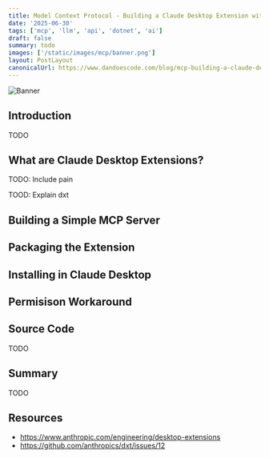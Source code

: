 ```yaml
---
title: Model Context Protocol - Building a Claude Desktop Extension with .NET
date: '2025-06-30'
tags: ['mcp', 'llm', 'api', 'dotnet', 'ai']
draft: false
summary: todo
images: ['/static/images/mcp/banner.png']
layout: PostLayout
canonicalUrl: https://www.dandoescode.com/blog/mcp-building-a-claude-desktop-extension-with-dotnet
---
```


![Banner](/static/images/mcp/banner.png)

<TOCInline toc={props.toc} exclude="Overview" toHeading={3} />

## Introduction

TODO

## What are Claude Desktop Extensions?

TODO: Include pain

TOOD: Explain dxt

## Building a Simple MCP Server

## Packaging the Extension

## Installing in Claude Desktop

## Permisison Workaround

## Source Code

TODO

## Summary

TODO

## Resources

- https://www.anthropic.com/engineering/desktop-extensions
- https://github.com/anthropics/dxt/issues/12